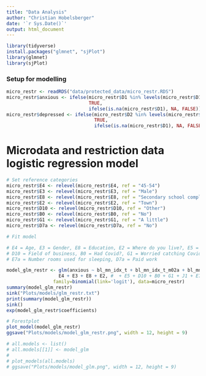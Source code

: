 ```yaml
---
title: "Data Analysis"
author: "Christian Hobelsberger"
date: '`r Sys.Date()`'
output: html_document
---
```


```r
library(tidyverse)
install.packages("glmnet", "sjPlot")
library(glmnet)
library(sjPlot)
```

### Setup for modelling
```r
micro_restr <- readRDS("data/protected_data/micro_restr.RDS")
micro_restr$anxious <- ifelse(micro_restr$D1 %in% levels(micro_restr$D1)[4:5], 
                              TRUE,
                              ifelse(is.na(micro_restr$D1), NA, FALSE))
micro_restr$depressed <- ifelse(micro_restr$D2 %in% levels(micro_restr$D1)[4:5], 
                                TRUE, 
                                ifelse(is.na(micro_restr$D1), NA, FALSE))
```

# Microdata and restriction data logistic regression model
```r
# Set reference categories
micro_restr$E4 <- relevel(micro_restr$E4, ref = "45-54")
micro_restr$E3 <- relevel(micro_restr$E3, ref = "Male")
micro_restr$E8 <- relevel(micro_restr$E8, ref = "Secondary school complete")
micro_restr$E2 <- relevel(micro_restr$E2, ref = "Town")
micro_restr$D10 <- relevel(micro_restr$D10, ref = "Other")
micro_restr$B0 <- relevel(micro_restr$B0, ref = "No")
micro_restr$G1 <- relevel(micro_restr$G1, ref = "A little")
micro_restr$D7a <- relevel(micro_restr$D7a, ref = "No")

# Fit model

# E4 = Age, E3 = Gender, E8 = Education, E2 = Where do you live?, E5 = Number people slept in same place
# D10 = Field of business, B0 = Had Covid?, G1 = Worried catching Covid?, J1 = Number children in houshold
# E7a = Number rooms used for sleeping, D7a = Paid work

model_glm_restr <- glm(anxious ~ bl_mn_idx_t + bl_mn_idx_t_m02a + bl_mn_idx_t_m02b + bl_mn_idx_t_m03 + bl_mn_idx_t_m16 + 
                   E4 + E3 + E8 + E2, #  + E5 + D10 + B0 + G1 + J1 + E7a + D7a,
                 family=binomial(link='logit'), data=micro_restr)
summary(model_glm_restr)
sink("Plots/models/glm_restr.txt")
print(summary(model_glm_restr))
sink()
exp(model_glm_restr$coefficients)

# Forestplot
plot_model(model_glm_restr)
ggsave("Plots/models/model_glm_restr.png", width = 12, height = 9)

# all.models <- list()
# all.models[[1]] <- model_glm
# 
# plot_models(all.models)
# ggsave("Plots/models/model_glm.png", width = 12, height = 9)
```